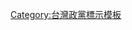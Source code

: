 {{Political party/logo2
|name  = {{Political party/logo2/data|name_mkt}}
|color = {{Political party/logo2/data|color_mkt}}
|abbr  = {{Political party/logo2/data|abbr_mkt}}
}}<noinclude>
[[Category:台灣政黨標示模板]]
</noinclude>
